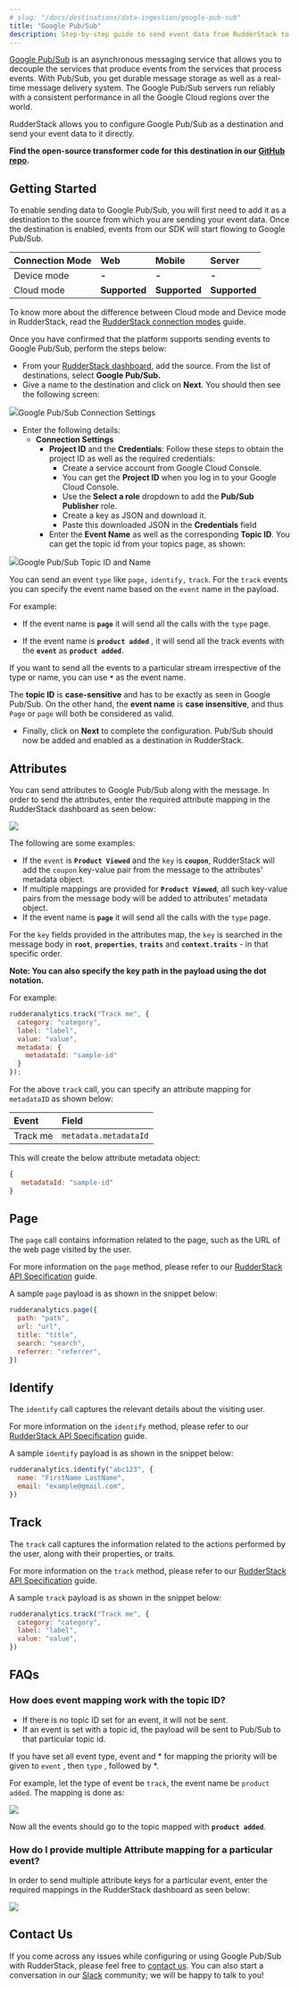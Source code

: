 ```yaml
---
# slug: "/docs/destinations/data-ingestion/google-pub-sub"
title: "Google Pub/Sub"
description: Step-by-step guide to send event data from RudderStack to Google Pub/Sub.
---
```


[Google Pub/Sub](https://cloud.google.com/pubsub/docs/overview) is an asynchronous messaging service that allows you to decouple the services that produce events from the services that process events. With Pub/Sub, you get durable message storage as well as a real-time message delivery system. The Google Pub/Sub servers run reliably with a consistent performance in all the Google Cloud regions over the world.

RudderStack allows you to configure Google Pub/Sub as a destination and send your event data to it directly.

<div class="successBlock">

  **Find the open-source transformer code for this destination in our <a href="https://github.com/rudderlabs/rudder-transformer/tree/master/v0/destinations/googlepubsub">GitHub repo</a>.**
</div>

## Getting Started

To enable sending data to Google Pub/Sub, you will first need to add it as a destination to the source from which you are sending your event data. Once the destination is enabled, events from our SDK will start flowing to Google Pub/Sub.

| **Connection Mode** | **Web**       | **Mobile**    | **Server**    |
| :------------------ | :------------ | :------------ | :------------ |
| Device mode         | **-**         | **-**         | **-**         |
| Cloud mode          | **Supported** | **Supported** | **Supported** |

<div class="infoBlock">

To know more about the difference between Cloud mode and Device mode in RudderStack, read the <a href="https://rudderstack.com/docs/rudderstack-cloud/rudderstack-connection-modes/">RudderStack connection modes</a> guide.

</div>

Once you have confirmed that the platform supports sending events to Google Pub/Sub, perform the steps below:

- From your [RudderStack dashboard](https://app.rudderlabs.com/), add the source. From the list of destinations, select **Google Pub/Sub.**
- Give a name to the destination and click on **Next**. You should then see the following screen:

<img src="../../assets/image (79) (2) (2) (3) (3) (3) (2) (2).png" /><span class="imageTitle">Google Pub/Sub Connection Settings</span>

- Enter the following details:
  - **Connection Settings**
    - **Project ID** and the **Credentials**: Follow these steps to obtain the project ID as well as the required credentials:
      - Create a service account from Google Cloud Console.
      - You can get the **Project ID** when you log in to your Google Cloud Console.
      - Use the **Select a role** dropdown to add the **Pub/Sub Publisher** role.
      - Create a key as JSON and download it.
      - Paste this downloaded JSON in the **Credentials** field
    - Enter the **Event Name** as well as the corresponding **Topic ID**. You can get the topic id from your topics page, as shown:

<img src="../../assets/image (48).png" /><span class="imageTitle">Google Pub/Sub Topic ID and Name</span>

<div class="infoBlock">

You can send an event `type` like `page,` `identify,` `track`.
For the `track` events you can specify the event name based on the `event` name in the payload.

For example:

<ul>
<li>

If the event name is **`page`** it will send all the calls with the `type` page.
</li>
<li>

If the event name is **`product added`** , it will send all the track events with the **`event`** as **`product added`**.
</li>
</ul>
  </div>

<div class="successBlock">

  If you want to send all the events to a particular stream irrespective of the
  type or name, you can use **`*`** as the event name.
</div>

<div class="warningBlock">

The **topic ID** is **case-sensitive** and has to be exactly as seen in Google Pub/Sub. On the other hand, the **event name** is **case insensitive**, and thus `Page` or `page` will both be considered as valid.

</div>

- Finally, click on **Next** to complete the configuration. Pub/Sub should now be added and enabled as a destination in RudderStack.

## Attributes

You can send attributes to Google Pub/Sub along with the message. In order to send the attributes, enter the required attribute mapping in the RudderStack dashboard as seen below:

<img src="../../assets/image (113).png" />

The following are some examples:

- If the `event` is **`Product Viewed`** and the `key` is **`coupon`**, RudderStack will add the `coupon` key-value pair from the message to the attributes' metadata object.
- If multiple mappings are provided for **`Product Viewed`**, all such key-value pairs from the message body will be added to attributes' metadata object.
- If the event name is **`page`** it will send all the calls with the `type` page.

<div class="warningBlock">

For the `key` fields provided in the attributes map, the `key` is searched in the message body in **`root`**, **`properties`**, **`traits`** and **`context.traits`** - in that specific order.

</div>

**Note: You can also specify the key path in the payload using the dot notation.**

For example:

```javascript
rudderanalytics.track("Track me", {
  category: "category",
  label: "label",
  value: "value",
  metadata: {
    metadataId: "sample-id"
  }
});
```

For the above `track` call, you can specify an attribute mapping for `metadataID` as shown below:

| **Event** | **Field**             |
| :-------- | :-------------------- |
| Track me  | `metadata.metadataId` |

This will create the below attribute metadata object:

```javascript
{
   metadataId: "sample-id"
}
```

## Page

The `page` call contains information related to the page, such as the URL of the web page visited by the user.

<div class="infoBlock">

For more information on the <code class="inline-code">page</code> method, please refer to our <a href="https://rudderstack.com/docs/rudderstack-api">RudderStack API Specification</a> guide.

</div>

A sample `page` payload is as shown in the snippet below:

```javascript
rudderanalytics.page({
  path: "path",
  url: "url",
  title: "title",
  search: "search",
  referrer: "referrer",
})
```

## Identify

The `identify` call captures the relevant details about the visiting user.

<div class="infoBlock">

For more information on the <code class="inline-code">identify</code> method, please refer to our <a href="https://rudderstack.com/docs/rudderstack-api">RudderStack API Specification</a> guide.

</div>

A sample `identify` payload is as shown in the snippet below:

```javascript
rudderanalytics.identify("abc123", {
  name: "FirstName LastName",
  email: "example@gmail.com",
})
```

## Track

The `track` call captures the information related to the actions performed by the user, along with their properties, or traits.

<div class="infoBlock">

For more information on the <code class="inline-code">track</code> method, please refer to our <a href="https://rudderstack.com/docs/rudderstack-api">RudderStack API Specification</a> guide.

</div>

A sample `track` payload is as shown in the snippet below:

```javascript
rudderanalytics.track("Track me", {
  category: "category",
  label: "label",
  value: "value",
})
```

## FAQs

### How does event mapping work with the topic ID?

- If there is no topic ID set for an event, it will not be sent.
- If an event is set with a topic id, the payload will be sent to Pub/Sub to that particular topic id.

<div class="infoBlock">

If you have set all event type, event and * for mapping the priority will be given to <code class="inline-code">event</code> ,
then <code class="inline-code">type</code> , followed by *.

</div>

For example, let the type of event be `track`, the event name be `product added`. The mapping is done as:

<img src="../../assets/screenshot-2020-09-09-at-6.56.02-pm.png" />

Now all the events should go to the topic mapped with **`product added`**.

### How do I provide multiple Attribute mapping for a particular event?

In order to send multiple attribute keys for a particular event, enter the required mappings in the RudderStack dashboard as seen below:

<img src="../../assets/image (112).png" />

## Contact Us

If you come across any issues while configuring or using Google Pub/Sub with RudderStack, please feel free to [contact us](mailto:%20contact@rudderstack.com). You can also start a conversation in our [Slack](https://rudderstack.com/join-rudderstack-slack-community) community; we will be happy to talk to you!
